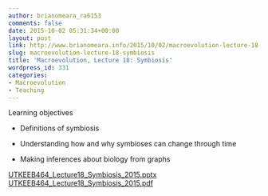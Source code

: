 ```yaml
---
author: brianomeara_ra6153
comments: false
date: 2015-10-02 05:31:34+00:00
layout: post
link: http://www.brianomeara.info/2015/10/02/macroevolution-lecture-18-symbiosis/
slug: macroevolution-lecture-18-symbiosis
title: 'Macroevolution, Lecture 18: Symbiosis'
wordpress_id: 331
categories:
- Macroevolution
- Teaching
---
```


Learning objectives



	
  * Definitions of symbiosis

	
  * Understanding how and why symbioses can change through time

	
  * Making inferences about biology from graphs


[UTKEEB464_Lecture18_Symbiosis_2015.pptx](http://brianomeara.info/wordpress_beta/wp-content/uploads/2015/10/UTKEEB464_Lecture18_Symbiosis_2015.pptx)
[UTKEEB464_Lecture18_Symbiosis_2015.pdf](http://brianomeara.info/wordpress_beta/wp-content/uploads/2015/10/UTKEEB464_Lecture18_Symbiosis_2015.pdf)
